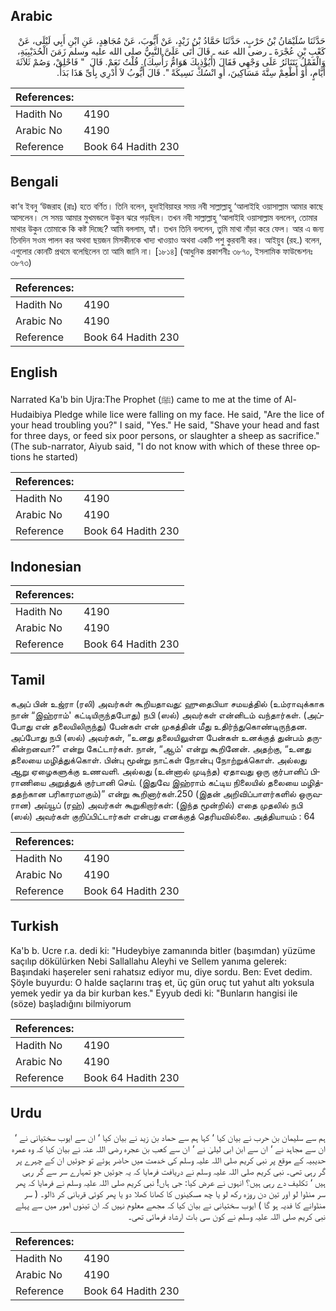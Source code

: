## Arabic


<div dir="rtl" lang="ar" style={{fontSize:'larger',backgroundColor:'#f8f9fa',padding:20}}>
حَدَّثَنَا سُلَيْمَانُ بْنُ حَرْبٍ، حَدَّثَنَا حَمَّادُ بْنُ زَيْدٍ، عَنْ أَيُّوبَ، عَنْ مُجَاهِدٍ، عَنِ ابْنِ أَبِي لَيْلَى، عَنْ كَعْبِ بْنِ عُجْرَةَ ـ رضى الله عنه ـ قَالَ أَتَى عَلَىَّ النَّبِيُّ صلى الله عليه وسلم زَمَنَ الْحُدَيْبِيَةِ، وَالْقَمْلُ يَتَنَاثَرُ عَلَى وَجْهِي فَقَالَ ‏(‏أَيُؤْذِيكَ هَوَامُّ رَأْسِكَ‏)‏‏.‏ قُلْتُ نَعَمْ‏.‏ قَالَ ‏ "‏ فَاحْلِقْ، وَصُمْ ثَلاَثَةَ أَيَّامٍ، أَوْ أَطْعِمْ سِتَّةَ مَسَاكِينَ، أَوِ انْسُكْ نَسِيكَةً ‏"‏‏.‏ قَالَ أَيُّوبُ لاَ أَدْرِي بِأَىِّ هَذَا بَدَأَ‏.‏
</div>
<div style={{backgroundColor:'#f8f9fa',padding:20, marginBottom: 10}}><table> <thead> <tr> <th>References:</th> <th></th> </tr> </thead> <tbody><tr><td>Hadith No</td><td>4190</td></tr><tr><td>Arabic No</td><td>4190</td></tr><tr><td>Reference</td><td>Book 64 Hadith 230</td></tr></tbody></table></div>

## Bengali


<div dir="ltr" lang="bn" style={{fontSize:'larger',backgroundColor:'#f8f9fa',padding:20}}>
কা‘ব ইবনু ‘উজরাহ (রাঃ) হতে বর্ণিত। তিনি বলেন, হুদাইবিয়াহর সময় নবী সাল্লাল্লাহু ‘আলাইহি ওয়াসাল্লাম আমার কাছে আসলেন। সে সময় আমার মুখমন্ডলে উকুন ঝরে পড়ছিল। তখন নবী সাল্লাল্লাহু ‘আলাইহি ওয়াসাল্লাম বললেন, তোমার মাথার উকুন তোমাকে কি কষ্ট দিচ্ছে? আমি বললাম, হ্যাঁ। তখন তিনি বললেন, তুমি মাথা নাঁড়া করে ফেল। আর এ জন্য তিনদিন সওম পালন কর অথবা ছয়জন মিসকীনকে খাদ্য খাওয়াও অথবা একটি পশু কুরবানী কর। আইয়ুব (রহ.) বলেন, এগুলোর কোনটি প্রথমে বলেছিলেন তা আমি জানি না। [১৮১৪] (আধুনিক প্রকাশনীঃ ৩৮৭০, ইসলামিক ফাউন্ডেশনঃ ৩৮৭৩)
</div>
<div style={{backgroundColor:'#f8f9fa',padding:20, marginBottom: 10}}><table> <thead> <tr> <th>References:</th> <th></th> </tr> </thead> <tbody><tr><td>Hadith No</td><td>4190</td></tr><tr><td>Arabic No</td><td>4190</td></tr><tr><td>Reference</td><td>Book 64 Hadith 230</td></tr></tbody></table></div>

## English


<div dir="ltr" lang="en" style={{fontSize:'larger',backgroundColor:'#f8f9fa',padding:20}}>
Narrated Ka'b bin Ujra:The Prophet (ﷺ) came to me at the time of Al-Hudaibiya Pledge while lice were falling on my face. He said, "Are the lice of your head troubling you?" I said, "Yes." He said, "Shave your head and fast for three days, or feed six poor persons, or slaughter a sheep as sacrifice." (The sub-narrator, Aiyub said, "I do not know with which of these three options he started)
</div>
<div style={{backgroundColor:'#f8f9fa',padding:20, marginBottom: 10}}><table> <thead> <tr> <th>References:</th> <th></th> </tr> </thead> <tbody><tr><td>Hadith No</td><td>4190</td></tr><tr><td>Arabic No</td><td>4190</td></tr><tr><td>Reference</td><td>Book 64 Hadith 230</td></tr></tbody></table></div>

## Indonesian


<div dir="ltr" lang="id" style={{fontSize:'larger',backgroundColor:'#f8f9fa',padding:20}}>

</div>
<div style={{backgroundColor:'#f8f9fa',padding:20, marginBottom: 10}}><table> <thead> <tr> <th>References:</th> <th></th> </tr> </thead> <tbody><tr><td>Hadith No</td><td>4190</td></tr><tr><td>Arabic No</td><td>4190</td></tr><tr><td>Reference</td><td>Book 64 Hadith 230</td></tr></tbody></table></div>

## Tamil


<div dir="ltr" lang="ta" style={{fontSize:'larger',backgroundColor:'#f8f9fa',padding:20}}>
கஅப் பின் உஜ்ரா (ரலி) அவர்கள் கூறியதாவது: ஹுதைபியா சமயத்தில் (உம்ராவுக்காக நான் “இஹ்ராம்' கட்டியிருந்தபோது) நபி (ஸல்) அவர்கள் என்னிடம் வந்தார்கள். (அப்போது என் தலையிலிருந்து) பேன்கள் என் முகத்தின் மீது உதிர்ந்துகொண்டிருந்தன. அப்போது நபி (ஸல்) அவர்கள், “உனது தலையிலுள்ள பேன்கள் உனக்குத் துன்பம் தருகின்றனவா?” என்று கேட்டார்கள். நான், “ஆம்' என்று கூறினேன். அதற்கு, “உனது தலையை மழித்துக்கொள். பின்பு மூன்று நாட்கள் நோன்பு நோற்றுக்கொள். அல்லது ஆறு ஏழைகளுக்கு உணவளி. அல்லது (உன்னால் முடிந்த) ஏதாவது ஒரு குர்பானிப் பிராணியை அறுத்துக் குர்பானி செய். (இதுவே இஹ்ராம் கட்டிய நிலையில் தலையை மழித்ததற்கான பரிகாரமாகும்)” என்று கூறினார்கள்.250 (இதன் அறிவிப்பாளர்களில் ஒருவரான) அய்யூப் (ரஹ்) அவர்கள் கூறுகிறார்கள்: (இந்த மூன்றில்) எதை முதலில் நபி (ஸல்) அவர்கள் குறிப்பிட்டார்கள் என்பது எனக்குத் தெரியவில்லை. அத்தியாயம் : 64
</div>
<div style={{backgroundColor:'#f8f9fa',padding:20, marginBottom: 10}}><table> <thead> <tr> <th>References:</th> <th></th> </tr> </thead> <tbody><tr><td>Hadith No</td><td>4190</td></tr><tr><td>Arabic No</td><td>4190</td></tr><tr><td>Reference</td><td>Book 64 Hadith 230</td></tr></tbody></table></div>

## Turkish


<div dir="ltr" lang="tr" style={{fontSize:'larger',backgroundColor:'#f8f9fa',padding:20}}>
Ka'b b. Ucre r.a. dedi ki: "Hudeybiye zamanında bitler (başımdan) yüzüme saçılıp dökülürken Nebi Sallallahu Aleyhi ve Sellem yanıma gelerek: Başındaki haşereler seni rahatsız ediyor mu, diye sordu. Ben: Evet dedim. Şöyle buyurdu: O halde saçlarını traş et, üç gün oruç tut yahut altı yoksula yemek yedir ya da bir kurban kes." Eyyub dedi ki: "Bunların hangisi ile (söze) başladığını bilmiyorum
</div>
<div style={{backgroundColor:'#f8f9fa',padding:20, marginBottom: 10}}><table> <thead> <tr> <th>References:</th> <th></th> </tr> </thead> <tbody><tr><td>Hadith No</td><td>4190</td></tr><tr><td>Arabic No</td><td>4190</td></tr><tr><td>Reference</td><td>Book 64 Hadith 230</td></tr></tbody></table></div>

## Urdu


<div dir="rtl" lang="ur" style={{fontSize:'larger',backgroundColor:'#f8f9fa',padding:20}}>
ہم سے سلیمان بن حرب نے بیان کیا ‘ کہا ہم سے حماد بن زید نے بیان کیا ‘ ان سے ایوب سختیانی نے ‘ ان سے مجاہد نے ‘ ان سے ابن ابی لیلیٰ نے ‘ ان سے کعب بن عجرہ رضی اللہ عنہ نے بیان کیا کہ وہ عمرہ حدیبیہ کے موقع پر نبی کریم صلی اللہ علیہ وسلم کی خدمت میں حاضر ہوئے تو جوئیں ان کے چہرے پر گر رہی تھی۔ نبی کریم صلی اللہ علیہ وسلم نے دریافت فرمایا کہ یہ جوئیں جو تمہارے سر سے گر رہی ہیں ‘ تکلیف دے رہی ہیں؟ انہوں نے عرض کیا: جی ہاں! نبی کریم صلی اللہ علیہ وسلم نے فرمایا کہ پھر سر منڈوا لو اور تین دن روزہ رکھ لو یا چھ مسکینوں کا کھانا کھلا دو یا پھر کوئی قربانی کر ڈالو۔ ( سر منڈوانے کا فدیہ ہو گا ) ایوب سختیانی نے بیان کیا کہ مجھے معلوم نہیں کہ ان تینوں امور میں سے پہلے نبی کریم صلی اللہ علیہ وسلم نے کون سی بات ارشاد فرمائی تھی۔
</div>
<div style={{backgroundColor:'#f8f9fa',padding:20, marginBottom: 10}}><table> <thead> <tr> <th>References:</th> <th></th> </tr> </thead> <tbody><tr><td>Hadith No</td><td>4190</td></tr><tr><td>Arabic No</td><td>4190</td></tr><tr><td>Reference</td><td>Book 64 Hadith 230</td></tr></tbody></table></div>